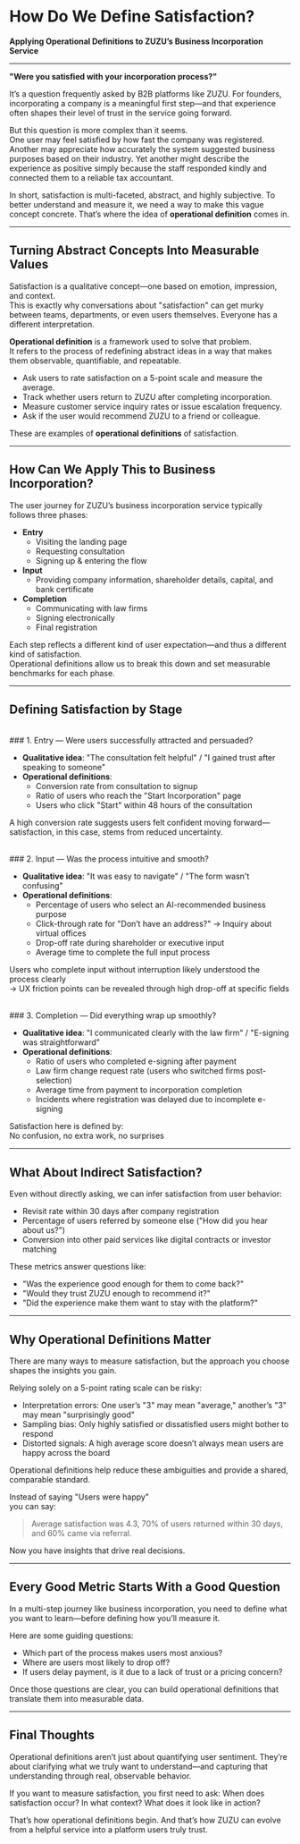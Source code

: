 <Cover
  src="https://res.cloudinary.com/hazelsuh-site/image/upload/Group_427321255_mohqgk.png"
  alt=""
  caption=""
/>

# How Do We Define Satisfaction?

**Applying Operational Definitions to ZUZU’s Business Incorporation Service**

---

**"Were you satisfied with your incorporation process?"**

It’s a question frequently asked by B2B platforms like ZUZU. For founders, incorporating a company is a meaningful first step—and that experience often shapes their level of trust in the service going forward.

But this question is more complex than it seems. <br/>
One user may feel satisfied by how fast the company was registered. Another may appreciate how accurately the system suggested business purposes based on their industry. Yet another might describe the experience as positive simply because the staff responded kindly and connected them to a reliable tax accountant.

In short, satisfaction is multi-faceted, abstract, and highly subjective.
To better understand and measure it, we need a way to make this vague concept concrete.
That’s where the idea of **operational definition** comes in.

---

## Turning Abstract Concepts Into Measurable Values

Satisfaction is a qualitative concept—one based on emotion, impression, and context. <br/>
This is exactly why conversations about "satisfaction" can get murky between teams, departments, or even users themselves. Everyone has a different interpretation.

**Operational definition** is a framework used to solve that problem. <br/>
It refers to the process of redefining abstract ideas in a way that makes them observable, quantifiable, and repeatable.

- Ask users to rate satisfaction on a 5-point scale and measure the average.
- Track whether users return to ZUZU after completing incorporation.
- Measure customer service inquiry rates or issue escalation frequency.
- Ask if the user would recommend ZUZU to a friend or colleague.

These are examples of **operational definitions** of satisfaction.

---

## How Can We Apply This to Business Incorporation?

The user journey for ZUZU’s business incorporation service typically follows three phases:

- **Entry**
  - Visiting the landing page
  - Requesting consultation
  - Signing up & entering the flow
- **Input**
  - Providing company information, shareholder details, capital, and bank certificate
- **Completion**
  - Communicating with law firms
  - Signing electronically
  - Final registration

Each step reflects a different kind of user expectation—and thus a different kind of satisfaction. <br/>
Operational definitions allow us to break this down and set measurable benchmarks for each phase.

---

## Defining Satisfaction by Stage

<br />
### 1. Entry — Were users successfully attracted and persuaded?

- **Qualitative idea**: "The consultation felt helpful" / "I gained trust after speaking to someone"
- **Operational definitions**:
  - Conversion rate from consultation to signup
  - Ratio of users who reach the "Start Incorporation" page
  - Users who click "Start" within 48 hours of the consultation

A high conversion rate suggests users felt confident moving forward—satisfaction, in this case, stems from reduced uncertainty.

<br />
### 2. Input — Was the process intuitive and smooth?

- **Qualitative idea**: "It was easy to navigate" / "The form wasn't confusing"
- **Operational definitions**:
  - Percentage of users who select an AI-recommended business purpose
  - Click-through rate for "Don’t have an address?" → Inquiry about virtual offices
  - Drop-off rate during shareholder or executive input
  - Average time to complete the full input process

Users who complete input without interruption likely understood the process clearly <br/>
→ UX friction points can be revealed through high drop-off at specific fields

<br />
### 3. Completion — Did everything wrap up smoothly?

- **Qualitative idea**: "I communicated clearly with the law firm" / "E-signing was straightforward"
- **Operational definitions**:
  - Ratio of users who completed e-signing after payment
  - Law firm change request rate (users who switched firms post-selection)
  - Average time from payment to incorporation completion
  - Incidents where registration was delayed due to incomplete e-signing

Satisfaction here is defined by: <br/>
No confusion, no extra work, no surprises

---

## What About Indirect Satisfaction?

Even without directly asking, we can infer satisfaction from user behavior:

- Revisit rate within 30 days after company registration
- Percentage of users referred by someone else ("How did you hear about us?")
- Conversion into other paid services like digital contracts or investor matching

These metrics answer questions like:

- "Was the experience good enough for them to come back?"
- "Would they trust ZUZU enough to recommend it?"
- "Did the experience make them want to stay with the platform?"

---

## Why Operational Definitions Matter

There are many ways to measure satisfaction, but the approach you choose shapes the insights you gain.

Relying solely on a 5-point rating scale can be risky:

- Interpretation errors: One user’s "3" may mean "average," another’s "3" may mean "surprisingly good"
- Sampling bias: Only highly satisfied or dissatisfied users might bother to respond
- Distorted signals: A high average score doesn’t always mean users are happy across the board

Operational definitions help reduce these ambiguities and provide a shared, comparable standard.

Instead of saying "Users were happy"<br/>
you can say:

> Average satisfaction was 4.3, 70% of users returned within 30 days, and 60% came via referral.

Now you have insights that drive real decisions.

---

## Every Good Metric Starts With a Good Question

In a multi-step journey like business incorporation, you need to define what you want to learn—before defining how you’ll measure it.

Here are some guiding questions:

- Which part of the process makes users most anxious?
- Where are users most likely to drop off?
- If users delay payment, is it due to a lack of trust or a pricing concern?

Once those questions are clear, you can build operational definitions that translate them into measurable data.

---

## Final Thoughts

Operational definitions aren’t just about quantifying user sentiment.
They’re about clarifying what we truly want to understand—and capturing that understanding through real, observable behavior.

If you want to measure satisfaction, you first need to ask:
When does satisfaction occur? In what context? What does it look like in action?

That’s how operational definitions begin.
And that’s how ZUZU can evolve from a helpful service into a platform users truly trust.
